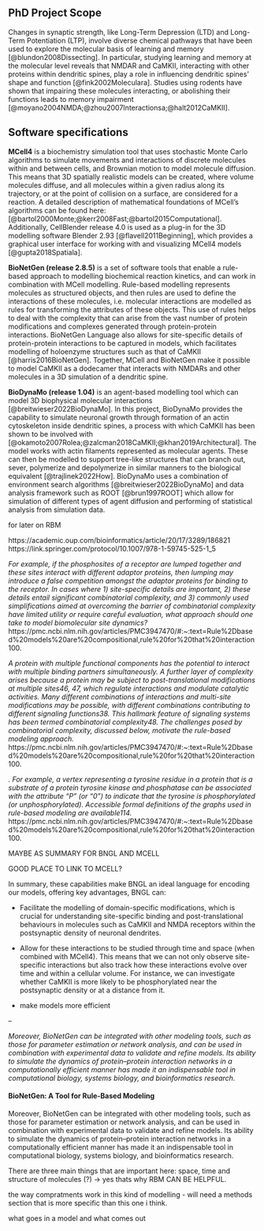 ## PhD Project Scope
Changes in synaptic strength, like Long-Term Depression (LTD) and Long-Term Potentiation (LTP), involve diverse chemical pathways that have been used to explore the molecular basis of learning and memory [@blundon2008Dissecting]. In particular, studying learning and memory at the molecular level reveals that NMDAR and CaMKII, interacting with other proteins within dendritic spines, play a role in influencing dendritic spines' shape and function [@fink2002Moleculara]. Studies using rodents have shown that impairing these molecules interacting, or abolishing their functions leads to memory impairment [@moyano2004NMDA;@zhou2007Interactionsa;@halt2012CaMKII].

## Software specifications
**MCell4** is a biochemistry simulation tool that uses stochastic Monte Carlo algorithms to simulate movements and interactions of discrete molecules within and between cells, and Brownian motion to model molecule diffusion. This means that 3D spatially realistic models can be created, where volume molecules diffuse, and all molecules within a given radius along its trajectory, or at the point of collision on a surface, are considered for a reaction. A detailed description of mathematical foundations of MCell’s algorithms can be found here: [@bartol2000Monte;@kerr2008Fast;@bartol2015Computational]. Additionally, CellBlender release 4.0 is used as a plug-in for the 3D modelling software Blender 2.93 [@flavell2011Beginning], which provides a graphical user interface for working with and visualizing MCell4 models [@gupta2018Spatiala]. 

**BioNetGen (release 2.8.5)** is a set of software tools that enable a rule-based approach to modelling biochemical reaction kinetics, and can work in combination with MCell modelling. Rule-based modelling represents molecules as structured objects, and then rules are used to define the interactions of these molecules, i.e. molecular interactions are modelled as rules for transforming the attributes of these objects. This use of rules helps to deal with the complexity that can arise from the vast number of protein modifications and complexes generated through protein-protein interactions. BioNetGen Language also allows for site-specific details of protein-protein interactions to be captured in models, which facilitates modelling of holoenzyme structures such as that of CaMKII [@harris2016BioNetGen]. Together, MCell and BioNetGen make it possible to model CaMKII as a dodecamer that interacts with NMDARs and other molecules in a 3D simulation of a dendritic spine.

**BioDynaMo (release 1.04)** is an agent-based modelling tool which can model 3D biophysical molecular interactions [@breitwieser2022BioDynaMo]. In this project, BioDynaMo provides the capability to simulate neuronal growth through formation of an actin cytoskeleton inside dendritic spines, a process with which CaMKII has been shown to be involved with [@okamoto2007Rolea;@zalcman2018CaMKII;@khan2019Architectural]. The model works with actin filaments represented as molecular agents. These can then be modelled to support tree-like structures that can branch out, sever, polymerize and depolymerize in similar manners to the biological equivalent [@trajlinek2022How]. BioDynaMo uses a combination of environment search algorithms [@breitwieser2022BioDynaMo] and data analysis framework such as ROOT [@brun1997ROOT] which allow for simulation of different types of agent diffusion and performing of statistical analysis from simulation data.

for later on RBM

https://academic.oup.com/bioinformatics/article/20/17/3289/186821
https://link.springer.com/protocol/10.1007/978-1-59745-525-1_5

_For example, if the phosphosites of a receptor are lumped together and these sites interact with different adaptor proteins, then lumping may introduce a false competition amongst the adaptor proteins for binding to the receptor. In cases where 1) site-specific details are important, 2) these details entail significant combinatorial complexity, and 3) commonly used simplifications aimed at overcoming the barrier of combinatorial complexity have limited utility or require careful evaluation, what approach should one take to model biomolecular site dynamics?_ https://pmc.ncbi.nlm.nih.gov/articles/PMC3947470/#:~:text=Rule%2Dbased%20models%20are%20compositional,rule%20for%20that%20interaction100.

_A protein with multiple functional components has the potential to interact with multiple binding partners simultaneously. A further layer of complexity arises because a protein may be subject to post-translational modifications at multiple sites46, 47, which regulate interactions and modulate catalytic activities. Many different combinations of interactions and multi-site modifications may be possible, with different combinations contributing to different signaling functions38. This hallmark feature of signaling systems has been termed combinatorial complexity48. The challenges posed by combinatorial complexity, discussed below, motivate the rule-based modeling approach._ https://pmc.ncbi.nlm.nih.gov/articles/PMC3947470/#:~:text=Rule%2Dbased%20models%20are%20compositional,rule%20for%20that%20interaction100.

_. For example, a vertex representing a tyrosine residue in a protein that is a substrate of a protein tyrosine kinase and phosphatase can be associated with the attribute “P” (or “0”) to indicate that the tyrosine is phosphorylated (or unphosphorylated). Accessible formal definitions of the graphs used in rule-based modeling are available114._ https://pmc.ncbi.nlm.nih.gov/articles/PMC3947470/#:~:text=Rule%2Dbased%20models%20are%20compositional,rule%20for%20that%20interaction100.


MAYBE AS SUMMARY FOR BNGL AND MCELL

GOOD PLACE TO LINK TO MCELL? 

In summary, these capabilities make BNGL an ideal language for encoding our models, offering key advantages, BNGL can:

- Facilitate the modelling of domain-specific modifications, which is crucial for understanding site-specific binding and post-translational behaviours in molecules such as CaMKII and NMDA receptors within the postsynaptic density of neuronal dendrites.

- Allow for these interactions to be studied through time and space (when combined with MCell4). This means that we can not only observe site-specific interactions but also track how these interactions evolve over time and within a cellular volume. For instance, we can investigate whether CaMKII is more likely to be phosphorylated near the postsynaptic density or at a distance from it.

-  make models more efficient

--

_Moreover, BioNetGen can be integrated with other modeling tools, such as those for parameter estimation or network analysis, and can be used in combination with experimental data to validate and refine models. Its ability to simulate the dynamics of protein–protein interaction networks in a computationally efficient manner has made it an indispensable tool in computational biology, systems biology, and bioinformatics research._

#### BioNetGen: A Tool for Rule-Based Modeling {.unnumbered}

Moreover, BioNetGen can be integrated with other modeling tools, such as those for parameter estimation or network analysis, and can be used in combination with experimental data to validate and refine models. Its ability to simulate the dynamics of protein–protein interaction networks in a computationally efficient manner has made it an indispensable tool in computational biology, systems biology, and bioinformatics research.

There are three main things that are important here: space, time and structure of molecules (?) -> yes thats why RBM CAN BE HELPFUL. 

the way compratments work in this kind of modelling - will need a methods section that is more specific than this one i think.

what goes in a model and what comes out 
